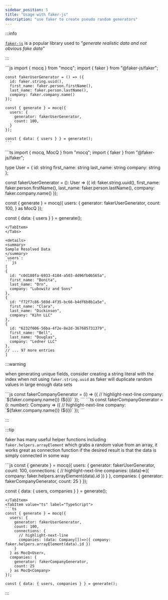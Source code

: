 ```yaml
---
sidebar_position: 5
title: "Usage with faker-js"
description: "use faker to create pseudo random generators"
---
```


:::info

[`faker-js`](https://fakerjs.dev/) is a popular library used to _"generate realistic data and not obvious fake data"_

:::


<Tabs groupId="code-block-language">
  <TabItem value="js" label="JavaScript">
    ```js
    import { mocq } from "mocq";
    import { faker } from "@faker-js/faker";

    const fakerUserGenerator = () => ({
      id: faker.string.uuid(),
      first_name: faker.person.firstName(),
      last_name: faker.person.lastName(),
      company: faker.company.name()
    });

    const { generate } = mocq({
      users: {
        generator: fakerUserGenerator,
        count: 100,
      }
    });

    const { data: { users } } = generate();
    ```
  </TabItem>
  <TabItem value="ts" label="TypeScript">
  ```ts
  import { mocq, MocQ } from "mocq";
  import { faker } from "@faker-js/faker";

  type User = {
    id: string
    first_name: string
    last_name: string
    company: string
  };

  const fakerUserGenerator = (): User => ({
    id: faker.string.uuid(),
    first_name: faker.person.firstName(),
    last_name: faker.person.lastName(),
    company: faker.company.name()
  });

  const { generate } = mocq({
    users: {
      generator: fakerUserGenerator,
      count: 100,
    } as MocQ<User>
  });

  const { data: { users } } = generate();
  ```
  </TabItem>
</Tabs>

<details>
<summary>
Sample Resolved Data
</summary>
`users`: 
```js
[
  {
    id: "c0d180fa-6933-4184-a503-dd96fb0b565a",
    first_name: "Bonita",
    last_name: "Orn",
    company: "Lubowitz and Sons"
  },
  {
    id: "f72f7c86-569d-4f35-bc66-b4df6b8b1a5e",
    first_name: "Clara",
    last_name: "Dickinson",
    company: "Kihn LLC"
  },
  {
    id: "6232f606-56ba-4f2e-8e2d-367685731379",
    first_name: "Bell",
    last_name: "Douglas",
    company: "Ledner LLC"
  },
  // ... 97 more entries
]
```
</details>

:::warning

when generating unique fields, consider creating a string literal with the index when not using `faker.string.uuid`
as faker will duplicate random values in large enough data sets

<Tabs groupId="code-block-language">
  <TabItem value="js" label="JavaScript">
    ```js
    const fakerCompanyGenerator = (i) => ({
      // highlight-next-line
      company: `${faker.company.name()} (${i})`
    });
    ```
  </TabItem>
  <TabItem value="ts" label="TypeScript">
    ```ts
    const fakerCompanyGenerator = (i: number): Company => ({
      // highlight-next-line
      company: `${faker.company.name()} (${i})`
    });
    ```
  </TabItem>
</Tabs>

:::

:::tip

faker has many useful helper functions including `faker.helpers.arrayElement` which grabs a random value from an array, it works great as connection function if the desired result is that the data is simply connected in some way

<Tabs groupId="code-block-language">
  <TabItem value="js" label="JavaScript">
  ```js
  const { generate } = mocq({
    users: {
      generator: fakerUserGenerator,
      count: 100,
      connections: {
        // highlight-next-line
        companies: (data)=>({ company: faker.helpers.arrayElement(data).id })
      }
    },
    companies: {
      generator: fakerCompanyGenerator,
      count: 25
    }
  });

  const { data: { users, companies } } = generate();
  ```
  </TabItem>
  <TabItem value="ts" label="TypeScript">
  ```ts
  const { generate } = mocq({
    users: {
      generator: fakerUserGenerator,
      count: 100,
      connections: {
        // highlight-next-line
        companies: (data: Company[])=>({ company: faker.helpers.arrayElement(data).id })
      }
    } as MocQ<User>,
    companies: {
      generator: fakerCompanyGenerator,
      count: 25
    } as MocQ<Company>
  });

  const { data: { users, companies } } = generate();
  ```
  </TabItem>
</Tabs>

:::